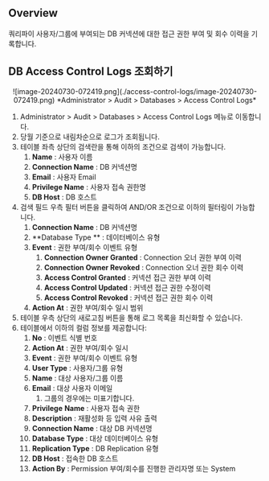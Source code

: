 ## Overview

쿼리파이 사용자/그룹에 부여되는 DB 커넥션에 대한 접근 권한 부여 및 회수 이력을 기록합니다.

## DB Access Control Logs 조회하기

<p align="center">
![image-20240730-072419.png](./access-control-logs/image-20240730-072419.png)
*Administrator &gt; Audit &gt; Databases &gt; Access Control Logs*
</p>

1. Administrator &gt; Audit &gt; Databases &gt; Access Control Logs 메뉴로 이동합니다.
2. 당월 기준으로 내림차순으로 로그가 조회됩니다.
3. 테이블 좌측 상단의 검색란을 통해 이하의 조건으로 검색이 가능합니다.
    1.  **Name**  : 사용자 이름
    2.  **Connection Name**  : DB 커넥션명
    3.  **Email**  : 사용자 Email
    4.  **Privilege Name**  : 사용자 접속 권한명
    5.  **DB Host**  : DB 호스트
4. 검색 필드 우측 필터 버튼을 클릭하여 AND/OR 조건으로 이하의 필터링이 가능합니다.
    1.  **Connection Name**  : DB 커넥션명
    2.  **Database Type ** : 데이터베이스 유형
    3.  **Event**  : 권한 부여/회수 이벤트 유형
        1.  **Connection Owner Granted**  : Connection 오너 권한 부여 이력
        2.  **Connection Owner Revoked**  : Connection 오너 권한 회수 이력
        3.  **Access Control Granted**  : 커넥션 접근 권한 부여 이력
        4.  **Access Control Updated**  : 커넥션 접근 권한 수정이력
        5.  **Access Control Revoked**  : 커넥션 접근 권한 회수 이력
    4.  **Action At**  : 권한 부여/회수 일시 범위
5. 테이블 우측 상단의 새로고침 버튼을 통해 로그 목록을 최신화할 수 있습니다.
6. 테이블에서 이하의 컬럼 정보를 제공합니다:
    1.  **No**  : 이벤트 식별 번호
    2.  **Action At**  : 권한 부여/회수 일시
    3.  **Event**  : 권한 부여/회수 이벤트 유형
    4.  **User Type**  : 사용자/그룹 유형
    5.  **Name**  : 대상 사용자/그룹 이름
    6.  **Email**  : 대상 사용자 이메일
        1. 그룹의 경우에는 미표기합니다.
    7.  **Privilege**   **Name**  : 사용자 접속 권한
    8.  **Description**  : 재활성화 등 입력 사유 출력
    9.  **Connection Name**  : 대상 DB 커넥션명
    10.  **Database Type**  : 대상 데이터베이스 유형
    11.  **Replication Type**  : DB Replication 유형
    12.  **DB Host**  : 접속한 DB 호스트
    13.  **Action By**  : Permission 부여/회수를 진행한 관리자명 또는 System
